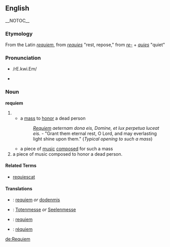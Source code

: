 ==English== {{wikipedia}} __NOTOC__
===Etymology===
From the Latin ''[[requiem]]'', from ''[[requies]]'' "rest, repose," from ''[[re-]]'' + ''[[quies]]'' "quiet" 

=== Pronunciation ===
*{{SAMPA}} /rE.kwi.Em/
*{{IPA|/rə.kwi.əm/}}

===Noun===
'''requiem'''
# 
#* a [[mass]] to [[honor]] a dead person
#*: ''[[Requiem]] aeternam dona eis, Domine, et lux perpetua luceat eis.'' - "Grant them eternal rest, O Lord, and may everlasting light shine upon them." (''Typical opening to such a mass'')
#* a piece of [[music]] [[composed]] for such a mass
# a piece of music composed to honor a dead person.

==== Related Terms ====
*[[requiescat]]

==== Translations ====
{{top}}
*{{nl}}: [[requiem]] ''or'' [[dodenmis]]
* {{de}}: [[Totenmesse]] ''or'' [[Seelenmesse]]
* {{it}}: [[requiem]]
* {{es}}: [[réquiem]] 
{{bottom}}

[[de:Requiem]]
